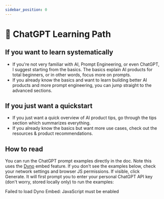 ```yaml
---
sidebar_position: 0
---
```


# 🧭 ChatGPT Learning Path

<head>
  <script defer="defer" src="https://embed.trydyno.com/embedder.js"></script>
  <link href="https://embed.trydyno.com/embedder.css" rel="stylesheet" />
</head>

## If you want to learn systematically

- If you're not very familiar with AI, Prompt Engineering, or even ChatGPT, I suggest starting from the basics. The basics explain AI products for total beginners, or in other words, focus more on prompts.
- If you already know the basics and want to learn building better AI products and more prompt engineering, you can jump straight to the advanced sections.

## If you just want a quickstart

- If you just want a quick overview of AI product tips, go through the tips section which summarizes everything.
- If you already know the basics but want more use cases, check out the resources & product recommendations.

## How to read

You can run the ChatGPT prompt examples directly in the doc. Note this uses the [Dyno](https://trydyno.com/) embed feature. If you don't see the examples below, check your network settings and browser JS permissions. If visible, click Generate. It will first prompt you to enter your personal ChatGPT API key (don't worry, stored locally only) to run the examples:

<div
  trydyno-embed=""
  openai-model="text-davinci-003"
  initial-prompt="What is the capital of China?"
  initial-response="The capital of China is Beijing. "
  max-tokens="256"
  box-rows="3"
  model-temp="0.7"
  top-p="1"
>
  <noscript>Failed to load Dyno Embed: JavaScript must be enabled</noscript>
</div>

<br />

